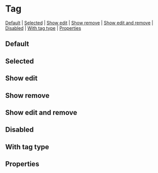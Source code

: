 
# Tag

[Default](#default) | [Selected](#selected) | [Show edit](#show-edit) | [Show remove](#show-remove) | [Show edit and remove](#show-edit-and-remove) | [Disabled](#disabled) | [With tag type](#with-tag-type) | [Properties](#properties)

## Default

<Preview>
  <Story id="components-tag--default-tag" />
</Preview>

## Selected

<Preview>
  <Story id="components-tag--selected" />
</Preview>

## Show edit

<Preview>
  <Story id="components-tag--show-edit" />
</Preview>

## Show remove

<Preview>
  <Story id="components-tag--show-remove" />
</Preview>

## Show edit and remove

<Preview>
  <Story id="components-tag--show-edit-and-remove" />
</Preview>

## Disabled

<Preview>
  <Story id="components-tag--disabled" />
</Preview>

## With tag type

<Preview>
  <Story id="components-tag--with-tag-type" />
</Preview>

## Properties

<Props of={Tag} />
